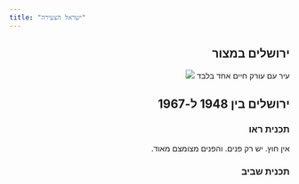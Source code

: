 ```yaml
---
title: "ישראל הצעירה"
---
```

::: {dir="rtl"}
## ירושלים במצור

עיר עם עורק חיים אחד בלבד ![](media/20251009_114821.jpg)

## ירושלים בין 1948 ל-1967

### תכנית ראו

אין חוץ. יש רק פנים. והפנים מצומצם מאוד.

### תכנית שביב
:::